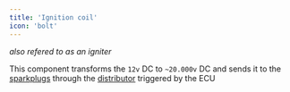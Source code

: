```yaml
---
title: 'Ignition coil'
icon: 'bolt'
---
```


*also refered to as an igniter*

This component transforms the `12v` DC to `~20.000v` DC and sends it to the [sparkplugs](/engine/ignition-system/spark-plugs) through the [distributor](/engine/ignition-system/distributor) triggered by the ECU